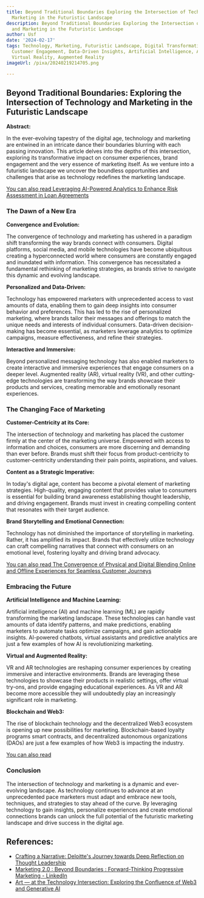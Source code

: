 ```yaml
---
title: Beyond Traditional Boundaries Exploring the Intersection of Technology and
  Marketing in the Futuristic Landscape
description: Beyond Traditional Boundaries Exploring the Intersection of Technology
  and Marketing in the Futuristic Landscape
author: Usf
date: '2024-02-17'
tags: Technology, Marketing, Futuristic Landscape, Digital Transformation, Innovation,
  Customer Engagement, Data-Driven Insights, Artificial Intelligence, Automation,
  Virtual Reality, Augmented Reality
imageUrl: /pixa/20240219214705.png

---
```

## Beyond Traditional Boundaries: Exploring the Intersection of Technology and Marketing in the Futuristic  Landscape

**Abstract:**

In  the ever-evolving tapestry of the digital age, technology and marketing are entwined in an intricate dance their boundaries blurring with each passing innovation. This article delves into the depths of this intersection, exploring its transformative impact on  consumer experiences, brand  engagement and the very essence of marketing itself. As we venture into a futuristic landscape we uncover the boundless opportunities and challenges that arise as technology redefines  the marketing landscape.

[You can also read  Leveraging AI-Powered Analytics to Enhance Risk Assessment in Loan Agreements](Leveraging%20AI-Powered%20Analytics%20to%20Enhance%20Risk%20Assessment%20in%20Loan%20Agreements)


### The  Dawn of a  New Era

**Convergence and Evolution:**

The convergence of technology  and marketing has ushered in  a paradigm shift transforming  the way brands connect with  consumers. Digital platforms, social media, and mobile technologies have  become ubiquitous creating  a  hyperconnected  world where consumers  are constantly engaged  and inundated with information. This convergence has necessitated a fundamental rethinking of marketing strategies, as brands strive  to navigate this dynamic and evolving landscape.

**Personalized and Data-Driven:**

Technology has empowered marketers with unprecedented access to vast amounts of data, enabling them to gain deep insights into consumer behavior and preferences. This has  led to the rise of personalized marketing, where brands tailor their messages and offerings to match the unique needs and interests of individual  consumers. Data-driven decision-making has become essential, as marketers leverage analytics to optimize campaigns, measure effectiveness, and refine  their strategies.

**Interactive and Immersive:**

Beyond personalized messaging technology  has also enabled marketers to create interactive and  immersive experiences that engage consumers on a deeper level. Augmented reality  (AR), virtual reality (VR), and other cutting-edge technologies are transforming the way brands showcase their  products and services,  creating memorable and emotionally resonant experiences.

### The Changing Face of Marketing

**Customer-Centricity at its Core:**

The intersection of technology and marketing  has  placed the customer firmly at the  center of the marketing universe. Empowered with  access to information and  choices, consumers  are more discerning and demanding  than  ever before. Brands must shift their focus from product-centricity to customer-centricity understanding their pain points, aspirations, and values.

**Content as a Strategic Imperative:**

In today's  digital age, content has become a pivotal element of marketing strategies. High-quality, engaging content that provides value to consumers is essential  for building brand awareness establishing thought leadership, and driving engagement. Brands must invest in creating compelling content that resonates with their target audience.

**Brand Storytelling and Emotional Connection:**

Technology has not diminished the importance of storytelling in marketing. Rather, it has amplified its impact. Brands  that effectively utilize technology can  craft compelling narratives that connect with  consumers on an emotional level, fostering loyalty and  driving brand advocacy.

[You can also read The Convergence of Physical and Digital Blending Online  and Offline Experiences for Seamless  Customer Journeys](The%20Convergence%20of%20Physical%20and%20Digital%20Blending%20Online%20and%20Offline%20Experiences%20for%20Seamless%20Customer%20Journeys)


### Embracing the  Future

**Artificial Intelligence and Machine Learning:**

Artificial intelligence (AI) and machine learning (ML)  are rapidly transforming the  marketing landscape. These technologies can handle vast  amounts of data identify patterns, and make predictions, enabling marketers to automate tasks optimize campaigns,  and gain actionable  insights. AI-powered chatbots, virtual assistants and predictive analytics  are  just a few examples of how AI is  revolutionizing marketing.

**Virtual and Augmented Reality:**

VR and AR technologies are  reshaping consumer experiences  by creating  immersive and interactive environments. Brands are leveraging these technologies to showcase their products in realistic settings, offer virtual try-ons, and provide engaging educational experiences. As VR and AR become more accessible they will undoubtedly play an increasingly significant role in marketing.

**Blockchain and Web3:**

The  rise of blockchain  technology and the decentralized Web3 ecosystem is opening up new possibilities for marketing. Blockchain-based loyalty programs smart  contracts, and decentralized autonomous organizations (DAOs) are just a few examples of how Web3  is impacting the  industry.

[You can also read ]()


### Conclusion

The intersection of technology and marketing is a dynamic and  ever-evolving landscape. As technology continues to advance at an unprecedented pace marketers must adapt and embrace new  tools, techniques, and strategies to  stay ahead of the curve. By leveraging technology  to gain insights, personalize experiences and create  emotional connections brands can unlock the full potential  of the futuristic marketing landscape  and drive success in the digital age.

## References:
- [Crafting a Narrative: Deloitte's Journey towards Deep Reflection on Thought Leadership](https://www.linkedin.com/pulse/deloittes-story-giving-some-thought-leadership-nivedita-gokhale)
- [Marketing 2.0 : Beyond Boundaries : Forward-Thinking Progressive Marketing - LinkedIn](https://www.linkedin.com/pulse/marketing-20-beyond-boundaries-forward-thinking-progressive-goel-g74gc)
- [Art — at the Technology Intersection: Exploring the Confluence of Web3 and Generative AI](https://medium.com/@pauldowling/art-at-the-technology-intersection-exploring-the-confluence-of-web3-and-generative-ai-9dd2ea4e3888)
